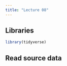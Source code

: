 ```yaml
---
title: "Lecture 08"
---
```


## Libraries

```r
library(tidyverse)
```


## Read source data

```r

```

